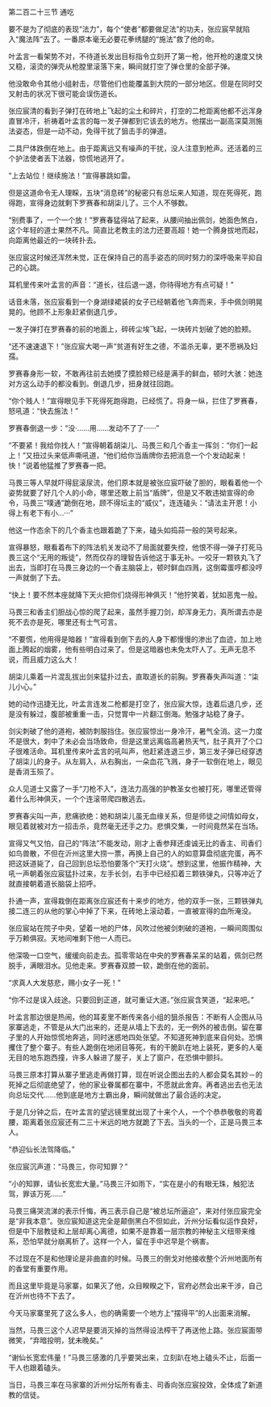 

第二百二十三节 通吃

要不是为了彻底的表现“法力”，每个“使者”都要做足法”的功夫，张应宸早就陷入“魔法阵”去了。一番原本毫无必要花拳绣腿的“施法”救了他的命。

叶孟言一看架势不对，不待道长发出目标指令立刻开了第一枪，他开枪的速度又快又稳，滚烫的弹壳从枪膛里滚落下来，瞬间就打空了弹仓里的全部子弹。

他没敢命令其他小组射击，尽管他们也能覆盖到大院的一部分地区。但是在同时交叉射击的状况下很可能会误伤道长。

张应宸清的看到子弹打在砖地上飞起的尘土和碎片，打空的二枪距离他都不远浑身直冒冷汗，祈祷着叶孟言的每一发子弹都到它该去的地方。他摆出一副高深莫测施法姿态，但是一动不动，免得干扰了狙击手的弹道。

二具尸体跌倒在地上。由于距离远又有噪声的干扰，没人注意到枪声。还活着的三个护法使者丢下法器，惊慌地逃开了。

“上去站位！继续施法！”宣得暴跳如雷。

但是这道命令无人理睬，五块“消息砖”的秘密只有总坛来人知道，现在死得死，跑得跑，宣得身边就剩下罗赛春和胡柒儿了。三个人不够数。

“别费事了，一个一个放！”罗赛春猛得站了起来，从腰间抽出佩剑，她面色煞白，这个年轻的道士果然不凡。简直比老教主的法力还要高超！她一个腾身拔地而起，向距离他最近的一块砖扑去。

张应宸这时候还浑然未觉，正在保持自己的高手姿态的同时努力的深呼吸来平抑自己的心跳。

耳机里传来叶孟言的声音：“道长，往后退一退，你待得地方有点可疑！”

话音未落，张应宸看到一个身湖绿裙装的女子已经朝着他飞奔而来，手中佩剑明晃晃的。他顾不上形象赶紧倒退几步。

一发子弹打在罗赛春的前的地面上，碎砖尘埃飞起，一块砖片划破了她的脸颊。

“还不速速退下！”张应宸大喝一声“贫道有好生之德，不滥杀无辜，更不愿祸及妇孺。

罗赛春身形一软，不敢再往前去她摸了摸脸颊已经是满手的鲜血，顿时大骇：她连对方这么动手的都没看到。倒退几步，扭身就往回跑。

“你个贱人！”宣得眼见手下死得死跑得跑，已经慌了。将身一纵，拦住了罗赛春，怒吼道：“快去施法！”

罗赛春倒退一步：“没·……用……发动不了了······”

“不要紧！我给你找人！”宣得朝着胡柒儿、马畏三和几个香主一挥剑：“你们一起上！”又扭过头来低声嘶吼道，“他们给你当盾牌你去把消息一个个发动起来！快！”说着他猛推了罗赛春一把。

马畏三等人早就吓得屁滚尿流，他们原本就是被张应宸吓破了胆的，眼看着他一个姿势就要了好几个人的小命，哪里还敢上前当“盾牌”，但是又不敢违拗宣得的命令，马畏三“噗通”跪倒在地，顾不得坛主的“威仪”，连连磕头：“请法主开恩！小得上有老下有小…···”

他这一作态余下的几个香主也跟着跪了下来，磕头如捣蒜一般的哭号起来。

宣得暴怒，眼看着布下的阵法机关发动不了局面就要失控，他恨不得一弹子打死马畏三这个“无用的叛徒”，然而仅存的理智告诉他这于事无补。一咬牙一颗铁丸飞了出去，当即打在马畏三身边的一个香主脑袋上，顿时鲜血四溅，这倒霉蛋哼都没哼一声就倒了下去。

“快上！要不然本座就降下天火把你们烧得形神俱灭！”他狞笑着，犹如恶鬼一般。

马畏三和香主们胆战心惊的爬了起来，虽然手握刀剑，却浑身无力，真所谓去亦是死不去亦是死，哪里还有士气可言。

“不要慌，他用得是暗器！”宣得看到倒下去的人身下都慢慢的渗出了血迹，加上地面上腾起的烟雾，他有些明白过来了。但是这暗器也未免太吓人了。无声无息不说，而且威力这么大！

胡柒儿乘着一片混乱拔出剑来猛扑过去，直取道长的前胸。罗赛春失声叫道：“柒儿小心。”

她的动作迅捷无比，叶孟言连发二枪都是打空了，张应宸大惊，连着后退几步，还是没有躲过，腹部被重重一击，只觉胃中一片翻江倒海。勉强才站稳了身子。

剑尖刺破了他的道袍，被防刺服挡住。张应宸惊出一身冷汗，暑气全消。这一力度不是很大，刺中了未必会当场致命，但是这里远离临高暑热天气，肚子真开了个口子很难活命。耳机里传来叶孟言的吼叫声，他赶紧连退三步，第三发子弹已经穿透了胡柒儿的身子。从左肩入，从右胸出，一朵血花飞溅，身子一软倒在地上，眼见是香消玉殒了。

众人见道士又露了一手“刀枪不入”，连法力高强的护教圣女也被打死，哪里还管得着什么形神俱灭，一个个连滚带爬四散逃去。

罗赛春尖叫一声，悲痛欲绝：她和胡柒儿虽无血缘关系，但是师徒之间情如母女，眼见着就被对方一招击杀，竟然毫无还手之力。悲惧交集，一时间竟然呆在当场。

宣得又气又怕，自己的“阵法”不能发动，刚才上香参拜还虔诚无比的香主、司香们如鸟兽散，不但在沂州这里大捞一票，再换上自己的人的如意算盘彻底完蛋，再不把这妖道毙了，自己回到总坛恐怕要落个“天打火烧”。想到这里，他振作精神，大吼一声朝着张应宸猛扑过来，左手长剑，右手中已经扣着三颗铁弹丸，只等冲近了就直接朝着道长脑袋上招呼。

扑通一声，宣得栽倒在距离张应宸还有十来步的地方，他的双手一张，三颗铁弹丸接二连三的从他的掌心中掉了下来，在砖地上滚动着，一直被宣得的血所淹没。

张应宸站在院子中央，望着一地的尸体，风吹过他被剑刺破的道袍，一瞬间周围似乎万赖俱寂。天地间唯剩下他一人而已。

他深吸一口空气，缓缓向前走去。孤零零站在中央的罗赛春呆呆的站着，佩剑已然脱手，满眼泪水。见他走来。罗赛春双膝一软，跪倒在他的面前。

“求真人大发慈悲，赐小女子一死！”

“你不过是误入歧途。只要回到正道，就可重证大道。”张应宸含笑道，“起来吧。”

叶孟言那边很是热闹，他的耳麦里不断传来各小组的狙杀报告：不断有人企图从马家寨逃走，不管是从大门出来的，还是从墙上下去的，无一例外的被击倒。留在寨子里的人开始惊慌地奔逃，同时迷惑地四处张望。不知道死神到底来自何处。恐惧攫住了整个寨子。有些人跪倒在地闭目等死，有的干脆趴在地上装死，更多的人毫无目的地东跑西撞，许多人躲进了屋子，关上了窗户，在恐惧中颤抖。

马畏三原本打算从寨子里逃走再做打算，现在听说企图出去的人都会莫名其妙－的死掉之后彻底绝望了，他的家业眷属都在寨中，不愿就此舍弃。再者逃出去也无法向总坛交代……他到底是地方土霸出身，瞬间就做出了最合适的决定。

于是几分钟之后，在叶孟言的望远镜里就出现了十来个人，一个个恭恭敬敬的弯着腰，距离着张应宸还有二三十米远的地方就跪了下去。当头的一个，正是马畏三本人。

“恭迎仙长法驾降临。”

张应宸沉声道：“马畏三，你可知罪？”

“小的知罪，请仙长宽宏大量。”马畏三汗如雨下，“实在是小的有眼无珠，触犯法驾，罪该万死……”

马畏三痛哭流涕的表示忏悔，再三表示自己是“被总坛所逼迫”，来对付张应宸完全是“非我本意”。张应宸知道这完全是颠倒黑白不但如此，沂州分坛看似运作良好，但是中下层教徒和上层却离心离德，如果不是靠着一层宗教的神秘主义纽带来维系，恐怕早就分崩离析了。这样一个人，留在手中迟早是个祸害。

不过现在不是和他理论是非曲直的时候。马畏三的倒戈对他接收整个沂州地面所有的香堂有重要作用。

而且这里毕竟是马家寨，如果灭了他，众目睽睽之下，官府必然会出来干涉，自己在沂州也待不下去了。

今天马家寨里死了这么多人，也的确需要一个地方上“摆得平”的人出面来消解。

当然，马畏三这个人迟早是要消灭掉的当然得设法榨干了再送他上路。张应宸面带微笑，“弃暗投明，犹未晚矣。”

“谢仙长宽宏伟量！”马畏三感激的几乎要哭出来，立刻趴在地上磕头不止，后面一干人也跟着磕头。

当日，马畏三率在马家寨的沂州分坛所有香主、司香向张应宸投效，全体成了新道教的信徒。


